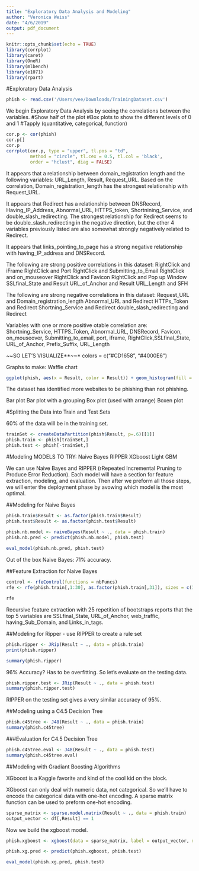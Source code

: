 ```yaml
---
title: "Exploratory Data Analysis and Modeling"
author: "Veronica Weiss"
date: "4/6/2019"
output: pdf_document
---
```


```r
knitr::opts_chunk$set(echo = TRUE)
library(corrplot)
library(caret)
library(OneR)
library(mlbench)
library(e1071)
library(rpart)

```

#Exploratory Data Analysis 


```r
phish <- read.csv('/Users/vee/Downloads/TrainingDataset.csv')
```

We begin Exploratory Data Analysis by seeing the correlations between the variables.
#Show half of the plot
#Box plots to show the different levels of 0 and 1 
#Tapply (quantitative, categorical, function)
```r
cor.p <- cor(phish)
cor.p[]
cor.p
corrplot(cor.p, type = "upper", tl.pos = "td",
         method = "circle", tl.cex = 0.5, tl.col = 'black',
         order = "hclust", diag = FALSE)
```

It appears that a relationship between domain_registration length and the following variables: URL_Length, Result, Request_URL. Based on the correlation, Domain_registration_length has the strongest relationship with Request_URL. 

It appears that Redirect has a relationship between DNSRecord, Having_IP_Address, Abnormal_URL, HTTPS_token, Shortnining_Service, and double_slash_redirecting. The strongest relationship for Redirect seems to be double_slash_redirecting in the negative direction, but the other 4 variables previously listed are also somewhat strongly negatively related to Redirect. 

It appears that links_pointing_to_page has a strong negative relationship with having_IP_address and DNSRecord.

The following are strong positive correlations in this dataset:
RightClick and iFrame
RightClick and Port
RightClick and Submitting_to_Email
RightClick and on_mouseover
RightClick and Favicon
RightClick and Pop up Window
SSLfinal_State and Result
URL_of_Anchor and Result 
URL_Length and SFH

The following are strong negative correlations in this dataset:
Request_URL and Domain_registration_length
Abnormal_URL and Redirect
HTTPs_Token and Redirect
Shortning_Service and Redirect
double_slash_redirecting and Redirect


Variables with one or more positive otable correlation are: Shortning_Service, HTTPS_Token, Abnormal_URL, DNSRecord, Favicon, on_mouseover, Submitting_to_email, port, iframe, RightClick,SSLfinal_State, URL_of_Anchor, Prefix_Suffix, URL_Length

*~~*SO LET'S VISUALIZE**~~*
  colors = c("#CD1658", "#4000E6")


Graphs to make:
Waffle chart 
```r
ggplot(phish, aes(x = Result, color = Result)) + geom_histogram(fill = "#3ECBC4") + ggtitle("Histogram of Result")
```

The dataset has identified more websites to be phishing than not phishing. 

Bar plot 
Bar plot with a grouping 
Box plot  (used with arrange)
Boxen plot 

#Splitting the Data into Train and Test Sets

60% of the data will be in the training set. 

```r
trainSet <- createDataPartition(phish$Result, p=.6)[[1]]
phish.train <- phish[trainSet,]
phish.test <- phish[-trainSet,]
```

#Modeling
MODELS TO TRY:
Naive Bayes
RIPPER
XGboost
Light GBM 

We can use Naive Bayes and RIPPER (rRepeated Incremental Pruning to Produce Error Reduction). Each model will have a section for feature extraction, modeling, and evaluation. Then after we preform all those steps, we will enter the deployment phase by avowing which model is the most optimal.


##Modeling for Naive Bayes

```r
phish.train$Result <- as.factor(phish.train$Result)
phish.test$Result <- as.factor(phish.test$Result)
```

```r
phish.nb.model <- naiveBayes(Result ~ ., data = phish.train)
phish.nb.pred <- predict(phish.nb.model, phish.test)
  
eval_model(phish.nb.pred, phish.test)
```

Out of the box Naive Bayes: 71% accuracy.

##Feature Extraction for Naive Bayes
```r
control <- rfeControl(functions = nbFuncs)
rfe <- rfe(phish.train[,1:30], as.factor(phish.train[,31]), sizes = c(1:30), rfeControl = control)
```

```r
rfe
```

Recursive feature extraction with 25 repetition of bootstraps reports that the top 5 variables are SSLfinal_State, URL_of_Anchor, web_traffic, having_Sub_Domain, and Links_in_tags. 

##Modeling for Ripper - use RIPPER to create a rule set

```r
phish.ripper <- JRip(Result ~ ., data = phish.train)
print(phish.ripper)
```

```r
summary(phish.ripper)
```

96% Accuracy? Has to be overfitting. So let's evaluate on the testing data.

```r
phish.ripper.test <- JRip(Result ~ ., data = phish.test)
summary(phish.ripper.test)
```

RIPPER on the testing set gives a very similar accuracy of 95%. 

##Modeling using a C4.5 Decision Tree

```r
phish.c45tree <- J48(Result ~ ., data = phish.train)
summary(phish.c45tree)
```

###Evaluation for C4.5 Decision Tree

```r
phish.c45tree.eval <- J48(Result ~ ., data = phish.test)
summary(phish.c45tree.eval)
```

##Modeling with Gradiant Boosting Algorithms

XGboost is a Kaggle favorite and kind of the cool kid on the block. 

XGboost can only deal with numeric data, not categorical. So we'll have to encode the categorical data with one-hot encoding. A sparse matrix function can be used to preform one-hot encoding.

```r
sparse_matrix <- sparse.model.matrix(Result ~ ., data = phish.train)
output_vector <- df[,Result] == 1
```

Now we build the xgboost model.

```r
phish.xgboost <- xgboost(data = sparse_matrix, label = output_vector, max_depth = 4, eta = 1, nthread = 2, nrounds = 10, objective = "binary:logistic")

phish.xg.pred <- predict(phish.xgboost, phish.test)

eval_model(phish.xg.pred, phish.test)

```
